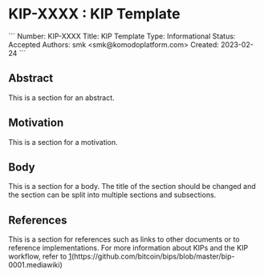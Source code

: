 = KIP-XXXX : KIP Template =

```
Number:  KIP-XXXX
Title:   KIP Template
Type:    Informational
Status:  Accepted
Authors: smk <smk@komodoplatform.com>
Created: 2023-02-24
```

== Abstract ==

This is a section for an abstract.

== Motivation ==

This is a section for a motivation.

== Body ==

This is a section for a body. The title of the section should be changed and the section can be split into multiple sections and subsections.

== References ==

This is a section for references such as links to other documents or to reference implementations. For more information about KIPs and the KIP workflow, refer to [https://github.com/bitcoin/bips/](https://github.com/bitcoin/bips/blob/master/bip-0001.mediawiki)